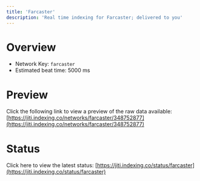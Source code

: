 ```yaml
---
title: 'Farcaster'
description: 'Real time indexing for Farcaster; delivered to you'
---
```


# Overview
- Network Key: `farcaster`
- Estimated beat time: 5000 ms

# Preview
Click the following link to view a preview of the raw data available: [https://jiti.indexing.co/networks/farcaster/348752877](https://jiti.indexing.co/networks/farcaster/348752877)

# Status
Click here to view the latest status: [https://jiti.indexing.co/status/farcaster](https://jiti.indexing.co/status/farcaster)
